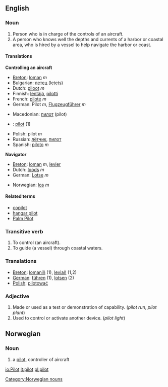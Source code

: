 ==English==
===Noun===

#Person who is in charge of the controls of an aircraft.
#A person who knows well the depths and currents of a harbor or coastal area, who is hired by a vessel to help navigate the harbor or coast.

====Translations====
'''Controlling an aircraft'''
{{top}}
<!--languages from A to I go here-->
*[[Breton]]: [[loman]] ''m'' 
*Bulgarian: [[летец]] (letets)
*Dutch: [[piloot]] ''m'' 
*Finnish: [[lentäjä]], [[pilotti]]
*French: [[pilote]]  ''m''
*German: Pilot ''m'', [[Flugzeugführer]] ''m''
{{mid}}
<!--languages from J to Z go here-->
*Macedonian: [[пилот]] (pilot)
*{{no}}: [[#Norwegian|pilot]] {{m}} (1)
*Polish: pilot ''m''
*Russian: [[летчик|лётчик]], [[пилот]]
*Spanish: [[piloto]] ''m''
{{bottom}}

'''Navigator'''
{{top}}
<!--languages from A to I go here-->
*[[Breton]]: [[loman]] ''m'', [[levier]] 
*Dutch: [[loods]] ''m'' 
*German: [[Lotse]] ''m'' 
{{mid}}
<!--languages from J to Z go here-->
*Norwegian: [[los]] ''m''
{{bottom}}

====Related terms====
*[[copilot]]
*[[hangar pilot]]
*[[Palm Pilot]]

===Transitive verb===

# To control (an aircraft).
# To guide (a vessel) through coastal waters.

===Translations===

*[[Breton]]: [[lomaniñ]] (1), [[leviañ]] (1,2)
*[[German]]: [[führen]] (1), [[lotsen]] (2)
*[[Polish]]: [[pilotować]]

===Adjective===

# Made or used as a test or demonstration of capability. (''pilot run'', ''pilot plant'')
# Used to control or activate another device. (''pilot light'')

==Norwegian==
===Noun===
[[Category:Norwegian nouns]]
{{no-noun-reg-m|pilot}}
#a [[#English|pilot]], controller of aircraft

[[io:Pilot]]
[[it:pilot]]
[[pl:pilot]]